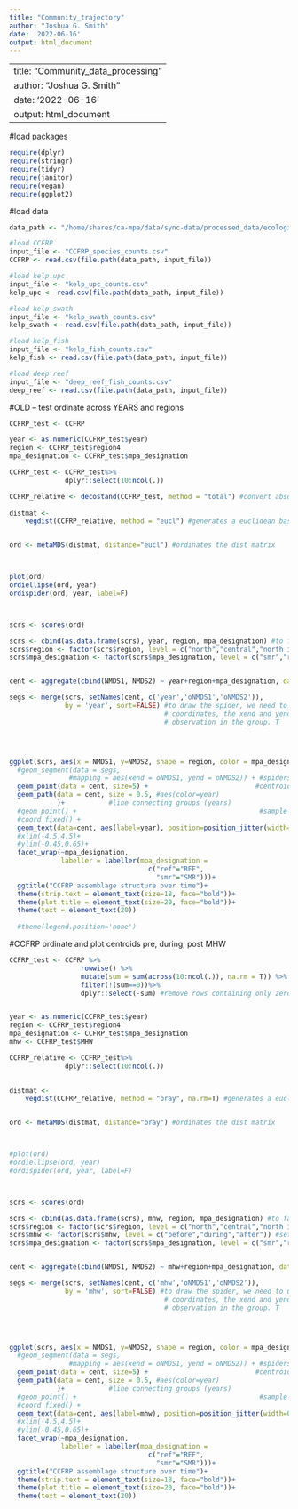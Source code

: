 ```yaml
---
title: "Community_trajectory"
author: "Joshua G. Smith"
date: '2022-06-16'
output: html_document
---
```

---
title: "Community_data_processing"
author: "Joshua G. Smith"
date: '2022-06-16'
output: html_document
---

#load packages
```r
require(dplyr)
require(stringr)
require(tidyr)
require(janitor)
require(vegan)
require(ggplot2)
```


#load data

```r

data_path <- "/home/shares/ca-mpa/data/sync-data/processed_data/ecological_community_data"

#load CCFRP
input_file <- "CCFRP_species_counts.csv" 
CCFRP <- read.csv(file.path(data_path, input_file))

#load kelp upc
input_file <- "kelp_upc_counts.csv" 
kelp_upc <- read.csv(file.path(data_path, input_file))

#load kelp swath
input_file <- "kelp_swath_counts.csv" 
kelp_swath <- read.csv(file.path(data_path, input_file))

#load kelp_fish
input_file <- "kelp_fish_counts.csv" 
kelp_fish <- read.csv(file.path(data_path, input_file))

#load deep reef
input_file <- "deep_reef_fish_counts.csv" 
deep_reef <- read.csv(file.path(data_path, input_file))


```


#OLD -- test ordinate across YEARS and regions
```r

CCFRP_test <- CCFRP 

year <- as.numeric(CCFRP_test$year)
region <- CCFRP_test$region4
mpa_designation <- CCFRP_test$mpa_designation

CCFRP_test <- CCFRP_test%>%
              dplyr::select(10:ncol(.))

CCFRP_relative <- decostand(CCFRP_test, method = "total") #convert absolute abundance to relative abundance
              
distmat <- 
    vegdist(CCFRP_relative, method = "eucl") #generates a euclidean based distance matrix


ord <- metaMDS(distmat, distance="eucl") #ordinates the dist matrix



plot(ord)
ordiellipse(ord, year)
ordispider(ord, year, label=F)



scrs <- scores(ord)

scrs <- cbind(as.data.frame(scrs), year, region, mpa_designation) #to facilitate computing centroids, add group var
scrs$region <- factor(scrs$region, level = c("north","central","north islands","south")) #set order
scrs$mpa_designation <- factor(scrs$mpa_designation, level = c("smr","ref")) #set order


cent <- aggregate(cbind(NMDS1, NMDS2) ~ year+region+mpa_designation, data = scrs, FUN = mean) #computes centroids by MHW and region

segs <- merge(scrs, setNames(cent, c('year','oNMDS1','oNMDS2')),
              by = 'year', sort=FALSE) #to draw the spider, we need to use geom_segment() which required coordinates to draw the segment from and to. Our 'to'
                                       # coordinates, the xend and yend aesthetics will be the centroids. So we need to replicate the group centroid for each
                                       # observation in the group. T




ggplot(scrs, aes(x = NMDS1, y=NMDS2, shape = region, color = mpa_designation, group=region)) +
  #geom_segment(data = segs,
               #mapping = aes(xend = oNMDS1, yend = oNMDS2)) + #spiders
  geom_point(data = cent, size=5) +                           #centroids
  geom_path(data = cent, size = 0.5, #aes(color=year)
            )+           #line connecting groups (years)
  #geom_point() +                                              #sample scores
  #coord_fixed() +
  geom_text(data=cent, aes(label=year), position=position_jitter(width=0.02, height=0.01))+
  #xlim(-4.5,4.5)+
  #ylim(-0.45,0.65)+
  facet_wrap(~mpa_designation,
             labeller = labeller(mpa_designation =
                                   c("ref"="REF",
                                     "smr"="SMR")))+
  ggtitle("CCFRP assemblage structure over time")+
  theme(strip.text = element_text(size=18, face="bold"))+
  theme(plot.title = element_text(size=20, face="bold"))+
  theme(text = element_text(20))
  
  #theme(legend.position='none')


```



#CCFRP ordinate and plot centroids pre, during, post MHW
```r

CCFRP_test <- CCFRP %>%
                  rowwise() %>%
                  mutate(sum = sum(across(10:ncol(.)), na.rm = T)) %>%
                  filter(!(sum==0))%>%
                  dplyr::select(-sum) #remove rows containing only zeros


year <- as.numeric(CCFRP_test$year)
region <- CCFRP_test$region4
mpa_designation <- CCFRP_test$mpa_designation
mhw <- CCFRP_test$MHW

CCFRP_relative <- CCFRP_test%>%
              dplyr::select(10:ncol(.))

  
distmat <- 
    vegdist(CCFRP_relative, method = "bray", na.rm=T) #generates a euclidean based distance matrix


ord <- metaMDS(distmat, distance="bray") #ordinates the dist matrix



#plot(ord)
#ordiellipse(ord, year)
#ordispider(ord, year, label=F)



scrs <- scores(ord)

scrs <- cbind(as.data.frame(scrs), mhw, region, mpa_designation) #to facilitate computing centroids, add group var
scrs$region <- factor(scrs$region, level = c("north","central","north islands","south")) #set order
scrs$mhw <- factor(scrs$mhw, level = c("before","during","after")) #set order
scrs$mpa_designation <- factor(scrs$mpa_designation, level = c("smr","ref")) #set order


cent <- aggregate(cbind(NMDS1, NMDS2) ~ mhw+region+mpa_designation, data = scrs, FUN = mean) #computes centroids by MHW and region

segs <- merge(scrs, setNames(cent, c('mhw','oNMDS1','oNMDS2')),
              by = 'mhw', sort=FALSE) #to draw the spider, we need to use geom_segment() which required coordinates to draw the segment from and to. Our 'to'
                                       # coordinates, the xend and yend aesthetics will be the centroids. So we need to replicate the group centroid for each
                                       # observation in the group. T




ggplot(scrs, aes(x = NMDS1, y=NMDS2, shape = region, color = mpa_designation, group=region)) +
  #geom_segment(data = segs,
               #mapping = aes(xend = oNMDS1, yend = oNMDS2)) + #spiders
  geom_point(data = cent, size=5) +                           #centroids
  geom_path(data = cent, size = 0.5, #aes(color=year)
            )+           #line connecting groups (years)
  #geom_point() +                                              #sample scores
  #coord_fixed() +
  geom_text(data=cent, aes(label=mhw), position=position_jitter(width=0.02, height=0.01))+
  #xlim(-4.5,4.5)+
  #ylim(-0.45,0.65)+
  facet_wrap(~mpa_designation,
             labeller = labeller(mpa_designation =
                                   c("ref"="REF",
                                     "smr"="SMR")))+
  ggtitle("CCFRP assemblage structure over time")+
  theme(strip.text = element_text(size=18, face="bold"))+
  theme(plot.title = element_text(size=20, face="bold"))+
  theme(text = element_text(20))
```
  
  

